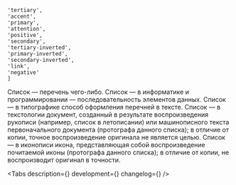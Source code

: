 

    'tertiary', 
    'accent', 
    'primary', 
    'attention', 
    'positive', 
    'secondary', 
    'tertiary-inverted', 
    'primary-inverted', 
    'secondary-inverted', 
    'link', 
    'negative'
    ]

<Meta title='Components/List' component={List} id='List' />

<Story name='List'>
    <List
        tag={select('tag', TAG, 'ul')}
        marker={text('marker', '')}
        className={text('className', '')}
        dataTestId={text('dataTestId', '')}
        colorMarker={select('colorMarker', COLOR, 'primary')}
    >
        <List.Item 
            caption={text('caption', '')}
        >
            <Typography.Text tag='span' view='primary-medium' color='primary'>
                Список — перечень чего-либо.
            </Typography.Text>
        </List.Item>
        <List.Item>
            <Typography.Text tag='span' view='primary-medium' color='primary'>
                Список — в информатике и программировании — последовательность элементов данных.
            </Typography.Text>
        </List.Item>
        <List.Item>
            <Typography.Text tag='span' view='primary-medium' color='primary'>
                Список — в типографике способ оформления перечней в тексте.
            </Typography.Text>
        </List.Item>
        <List.Item>
            <Typography.Text tag='span' view='primary-medium' color='primary'>
                Список — в текстологии документ, созданный в результате воспроизведения рукописи
                (например, список в летописании) или машинописного текста первоначального документа
                (протографа данного списка); в отличие от копии, точное воспроизведение оригинала не
                является целью.
            </Typography.Text>
        </List.Item>
        <List.Item>
            <Typography.Text tag='span' view='primary-medium' color='primary'>
                Список — в иконописи икона, представляющая собой воспроизведение почитаемой иконы
                (протографа данного списка); в отличие от копии, не воспроизводит оригинал в точности.
            </Typography.Text>
        </List.Item>
    </List>
</Story>

<ComponentHeader
    name='List'
    version={version}
    package='@alfalab/core-components/list'
    design='https://www.figma.com/file/cdNnkh2QdxuvYLrBm4cubM/Web-%3A%3A-Core-Default-Components?node-id=367%3A26194'
    children='Компонент для создания списков.'
/>

<Tabs
    description={<Description />}
    development={<Development />}
    changelog={<Changelog />}
/>
